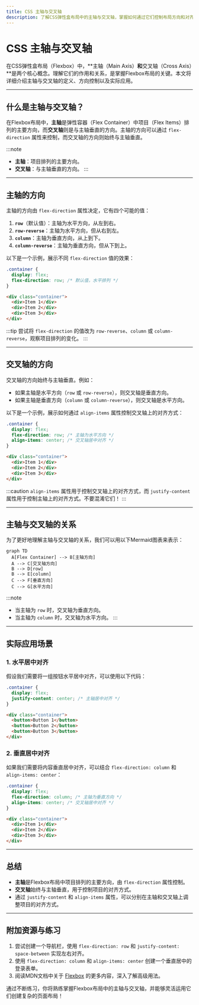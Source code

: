 ```yaml
---
title: CSS 主轴与交叉轴
description: 了解CSS弹性盒布局中的主轴与交叉轴，掌握如何通过它们控制布局方向和对齐方式。
---
```


# CSS 主轴与交叉轴

在CSS弹性盒布局（Flexbox）中，**主轴（Main Axis）**和**交叉轴（Cross Axis）**是两个核心概念。理解它们的作用和关系，是掌握Flexbox布局的关键。本文将详细介绍主轴与交叉轴的定义、方向控制以及实际应用。

---

## 什么是主轴与交叉轴？

在Flexbox布局中，**主轴**是弹性容器（Flex Container）中项目（Flex Items）排列的主要方向，而**交叉轴**则是与主轴垂直的方向。主轴的方向可以通过 `flex-direction` 属性来控制，而交叉轴的方向则始终与主轴垂直。

:::note
- **主轴**：项目排列的主要方向。
- **交叉轴**：与主轴垂直的方向。
:::

---

## 主轴的方向

主轴的方向由 `flex-direction` 属性决定，它有四个可能的值：

1. **`row`**（默认值）：主轴为水平方向，从左到右。
2. **`row-reverse`**：主轴为水平方向，但从右到左。
3. **`column`**：主轴为垂直方向，从上到下。
4. **`column-reverse`**：主轴为垂直方向，但从下到上。

以下是一个示例，展示不同 `flex-direction` 值的效果：

```css
.container {
  display: flex;
  flex-direction: row; /* 默认值，水平排列 */
}
```

```html
<div class="container">
  <div>Item 1</div>
  <div>Item 2</div>
  <div>Item 3</div>
</div>
```

:::tip
尝试将 `flex-direction` 的值改为 `row-reverse`、`column` 或 `column-reverse`，观察项目排列的变化。
:::

---

## 交叉轴的方向

交叉轴的方向始终与主轴垂直。例如：
- 如果主轴是水平方向（`row` 或 `row-reverse`），则交叉轴是垂直方向。
- 如果主轴是垂直方向（`column` 或 `column-reverse`），则交叉轴是水平方向。

以下是一个示例，展示如何通过 `align-items` 属性控制交叉轴上的对齐方式：

```css
.container {
  display: flex;
  flex-direction: row; /* 主轴为水平方向 */
  align-items: center; /* 交叉轴居中对齐 */
}
```

```html
<div class="container">
  <div>Item 1</div>
  <div>Item 2</div>
  <div>Item 3</div>
</div>
```

:::caution
`align-items` 属性用于控制交叉轴上的对齐方式，而 `justify-content` 属性用于控制主轴上的对齐方式。不要混淆它们！
:::

---

## 主轴与交叉轴的关系

为了更好地理解主轴与交叉轴的关系，我们可以用以下Mermaid图表来表示：

```mermaid
graph TD
  A[Flex Container] --> B[主轴方向]
  A --> C[交叉轴方向]
  B --> D[row]
  B --> E[column]
  C --> F[垂直方向]
  C --> G[水平方向]
```

:::note
- 当主轴为 `row` 时，交叉轴为垂直方向。
- 当主轴为 `column` 时，交叉轴为水平方向。
:::

---

## 实际应用场景

### 1. 水平居中对齐

假设我们需要将一组按钮水平居中对齐，可以使用以下代码：

```css
.container {
  display: flex;
  justify-content: center; /* 主轴居中对齐 */
}
```

```html
<div class="container">
  <button>Button 1</button>
  <button>Button 2</button>
  <button>Button 3</button>
</div>
```

### 2. 垂直居中对齐

如果我们需要将内容垂直居中对齐，可以结合 `flex-direction: column` 和 `align-items: center`：

```css
.container {
  display: flex;
  flex-direction: column; /* 主轴为垂直方向 */
  align-items: center; /* 交叉轴居中对齐 */
}
```

```html
<div class="container">
  <div>Item 1</div>
  <div>Item 2</div>
  <div>Item 3</div>
</div>
```

---

## 总结

- **主轴**是Flexbox布局中项目排列的主要方向，由 `flex-direction` 属性控制。
- **交叉轴**始终与主轴垂直，用于控制项目的对齐方式。
- 通过 `justify-content` 和 `align-items` 属性，可以分别在主轴和交叉轴上调整项目的对齐方式。

---

## 附加资源与练习

1. 尝试创建一个导航栏，使用 `flex-direction: row` 和 `justify-content: space-between` 实现左右对齐。
2. 使用 `flex-direction: column` 和 `align-items: center` 创建一个垂直居中的登录表单。
3. 阅读MDN文档中关于 [Flexbox](https://developer.mozilla.org/zh-CN/docs/Web/CSS/CSS_Flexible_Box_Layout) 的更多内容，深入了解高级用法。

通过不断练习，你将熟练掌握Flexbox布局中的主轴与交叉轴，并能够灵活运用它们创建复杂的页面布局！